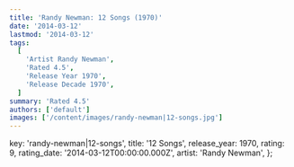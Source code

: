 ```yaml
---
title: 'Randy Newman: 12 Songs (1970)'
date: '2014-03-12'
lastmod: '2014-03-12'
tags:
  [
    'Artist Randy Newman',
    'Rated 4.5',
    'Release Year 1970',
    'Release Decade 1970',
  ]
summary: 'Rated 4.5'
authors: ['default']
images: ['/content/images/randy-newman|12-songs.jpg']
---
```


  key: 'randy-newman|12-songs',
  title: '12 Songs',
  release_year: 1970,
  rating: 9,
  rating_date: '2014-03-12T00:00:00.000Z',
  artist: 'Randy Newman',
};

<MusicRating data={data} />
